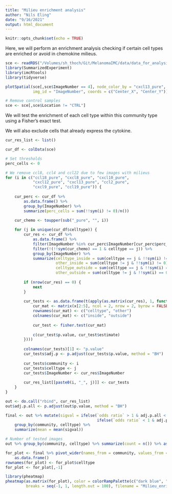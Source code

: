 ```yaml
---
title: "Milieu enrichment analysis"
author: "Nils Eling"
date: "9/16/2021"
output: html_document
---
```


```r
knitr::opts_chunk$set(echo = TRUE)
```

Here, we will perform an enrichment analysis checking if certain cell types
are enriched or avoid in chemokine milieus.

```r
sce <- readRDS("/Volumes/sh_thoch/Git/MelanomaIMC/data/data_for_analysis/sce_RNA.rds")
library(SummarizedExperiment)
library(imcRtools)
library(tidyverse)

plotSpatial(sce[,sce$ImageNumber == 4], node_color_by = "cxcl13_pure", 
            img_id = "ImageNumber", coords = c("Center_X", "Center_Y"))

# Remove control samples
sce <- sce[,sce$Location != "CTRL"]
```

We will test the enrichment of each cell type within this community type using a Fisher's exact test.

We will also exclude cells that already express the cytokine.

```r
cur_res_list <- list()

cur_df <- colData(sce)

# Set thresholds
perc_cells <- 0

# We remove ccl8, ccl4 and ccl22 due to few images with milieus
for (i in c("ccl18_pure", "cxcl8_pure", "cxcl10_pure",
            "cxcl12_pure", "cxcl13_pure", "ccl2_pure",
            "cxcl9_pure", "ccl19_pure")) {
    
    cur_perc <- cur_df %>% 
        as.data.frame() %>% 
        group_by(ImageNumber) %>%
        summarize(perc_cells = sum(!!sym(i) != 0)/n())
    
    cur_chemo <- toupper(sub("_pure", "", i))

    for (j in unique(cur_df$celltype)) {
        cur_res <- cur_df %>% 
            as.data.frame() %>%
            filter(ImageNumber %in% cur_perc$ImageNumber[cur_perc$perc_cells > perc_cells]) %>%
            filter(!(!!sym(cur_chemo) == 1 & celltype == j)) %>%
            group_by(ImageNumber) %>%
            summarize(celltype_inside = sum(celltype == j & !!sym(i) != 0),
                      other_inside = sum(celltype != j & !!sym(i) != 0),
                      celltype_outside = sum(celltype == j & !!sym(i) == 0),
                      other_outside = sum(celltype != j & !!sym(i) == 0))
        
        if (nrow(cur_res) == 0) {
            next
        }
        
        cur_tests <- as.data.frame(t(apply(as.matrix(cur_res), 1, function(x){
            cur_mat <- matrix(x[2:5], ncol = 2, nrow = 2, byrow = FALSE)
            rownames(cur_mat) <- c("celltype", "other")
            colnames(cur_mat) <- c("inside", "outside")
            
            cur_test <- fisher.test(cur_mat)
            
            c(cur_test$p.value, cur_test$estimate)
        })))
        
        colnames(cur_tests)[1] <- "p.value"
        cur_tests$adj.p <- p.adjust(cur_tests$p.value, method = "BH")
        
        cur_tests$community <- i 
        cur_tests$celltype <- j
        cur_tests$ImageNumber <- cur_res$ImageNumber
        
        cur_res_list[[paste0(i, "_", j)]] <- cur_tests
    }
}

out <- do.call("rbind", cur_res_list)
out$adj.p.all <- p.adjust(out$p.value, method = "BH")

final <- out %>% mutate(sigval = ifelse(`odds ratio` > 1 & adj.p.all < 0.1, 1, 
                                        ifelse(`odds ratio` < 1 & adj.p.all < 0.1, -1, 0))) %>%
    group_by(community, celltype) %>%
    summarize(mean = mean(sigval))

# Number of tested images
out %>% group_by(community, celltype) %>% summarize(count = n()) %>% as.data.frame()

for_plot <- final %>% pivot_wider(names_from = community, values_from = mean) %>%
    as.data.frame()
rownames(for_plot) <- for_plot$celltype
for_plot <- for_plot[,-1]

library(pheatmap)
pheatmap(as.matrix(for_plot), color = colorRampPalette(c("dark blue", "white", "dark red"))(100),
         breaks = seq(-1, 1, length.out = 100), filename = "Milieu_enrichment.pdf")
```